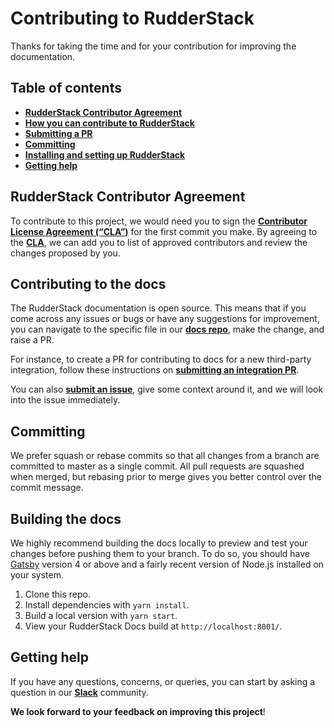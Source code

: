 # Contributing to RudderStack

Thanks for taking the time and for your contribution for improving the documentation.

## Table of contents

- [**RudderStack Contributor Agreement**](#rudderstack-contributor-agreement)
- [**How you can contribute to RudderStack**](#how-you-can-contribute-to-rudderstack)
- [**Submitting a PR**](#submitting-a-pull-request)
- [**Committing**](#committing)
- [**Installing and setting up RudderStack**](#installing-and-setting-up-rudderstack)
- [**Getting help**](#getting-help)

## RudderStack Contributor Agreement

To contribute to this project, we would need you to sign the [**Contributor License Agreement (“CLA”)**](https://rudderlabs.wufoo.com/forms/rudderlabs-contributor-license-agreement) for the first commit you make. By agreeing to the [**CLA**](https://rudderlabs.wufoo.com/forms/rudderlabs-contributor-license-agreement),
we can add you to list of approved contributors and review the changes proposed by you.

## Contributing to the docs

The RudderStack documentation is open source. This means that if you come across any issues or bugs or have any suggestions for improvement, you can navigate to the specific file in our [**docs repo**](https://github.com/rudderlabs/rudderstack-docs), make the change, and raise a PR.

For instance, to create a PR for contributing to docs for a new third-party integration, follow these instructions on [**submitting an integration PR**](https://www.rudderstack.com/docs/user-guides/how-to-guides/how-to-submit-an-integration-pull-request/).

You can also [**submit an issue**](https://github.com/rudderlabs/rudder-server/issues/new), give some context around it, and we will look into the issue immediately.

## Committing

We prefer squash or rebase commits so that all changes from a branch are committed to master as a single commit. All pull requests are squashed when merged, but rebasing prior to merge gives you better control over the commit message.

## Building the docs

We highly recommend building the docs locally to preview and test your changes before pushing them to your branch. To do so, you should have [Gatsby](https://www.gatsbyjs.com/) version 4 or above and a fairly recent version of Node.js installed on your system.

1. Clone this repo.
1. Install dependencies with `yarn install`.
1. Build a local version with `yarn start`.
1. View your RudderStack Docs build at `http://localhost:8001/`.

## Getting help

If you have any questions, concerns, or queries, you can start by asking a question in our [**Slack**](https://rudderstack.com/join-rudderstack-slack-community/) community.

**We look forward to your feedback on improving this project**!
